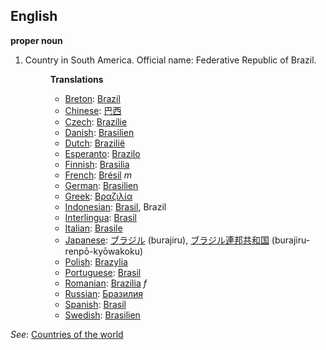 ==English==

'''proper noun'''

# Country in South America. Official name: Federative Republic of Brazil.
#:'''Translations'''
#:*[[Breton]]: [[Brazil]]
#:*[[Chinese]]: [[巴西]]
#:*[[Czech]]: [[Brazílie]]
#:*[[Danish]]: [[Brasilien]]
#:*[[Dutch]]: [[Brazilië]]
#:*[[Esperanto]]: [[Brazilo]]
#:*[[Finnish]]: [[Brasilia]]
#:*[[French]]: [[Brésil]] ''m''
#:*[[German]]: [[Brasilien]]
#:*[[Greek]]: [[Βραζιλία]]
#:*[[Indonesian]]: [[Brasil]], Brazil
#:*[[Interlingua]]: [[Brasil]]
#:*[[Italian]]: [[Brasile]]
#:*[[Japanese]]: [[ブラジル]] (burajiru), [[ブラジル]][[連邦]][[共和国]] (burajiru-renpō-kyōwakoku)
#:*[[Polish]]: [[Brazylia]]
#:*[[Portuguese]]: [[Brasil]]
#:*[[Romanian]]: [[Brazilia]] ''f''
#:*[[Russian]]: [[Бразилия]]
#:*[[Spanish]]: [[Brasil]]
#:*[[Swedish]]: [[Brasilien]]

''See'': [[Countries of the world]]